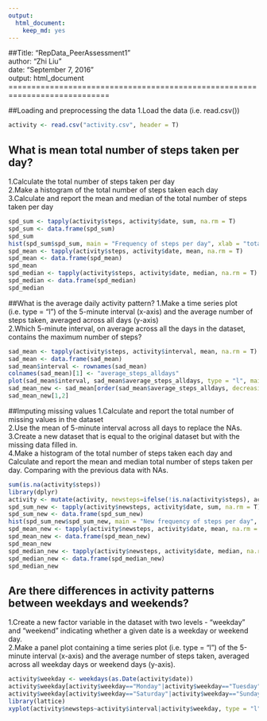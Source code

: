```yaml
---
output: 
  html_document: 
    keep_md: yes
---
```

##Title: "RepData_PeerAssessment1"<br />
author: "Zhi Liu"<br />
date: "September 7, 2016"<br />
output: html_document<br />
============================================================================

##Loading and preprocessing the data
1.Load the data (i.e. read.csv())
```r
activity <- read.csv("activity.csv", header = T)
```

## What is mean total number of steps taken per day?
1.Calculate the total number of steps taken per day<br />
2.Make a histogram of the total number of steps taken each day<br />
3.Calculate and report the mean and median of the total number of steps taken per day<br />
```r
spd_sum <- tapply(activity$steps, activity$date, sum, na.rm = T)
spd_sum <- data.frame(spd_sum)
spd_sum
hist(spd_sum$spd_sum, main = "Frequency of steps per day", xlab = "total number of steps taken per day")
spd_mean <- tapply(activity$steps, activity$date, mean, na.rm = T)
spd_mean <- data.frame(spd_mean)
spd_mean
spd_median <- tapply(activity$steps, activity$date, median, na.rm = T)
spd_median <- data.frame(spd_median)
spd_median
```

##What is the average daily activity pattern?
1.Make a time series plot (i.e. type = "l") of the 5-minute interval (x-axis) and the average number of steps taken, averaged across all days (y-axis)<br />
2.Which 5-minute interval, on average across all the days in the dataset, contains the maximum number of steps?<br />
```r
sad_mean <- tapply(activity$steps, activity$interval, mean, na.rm = T)
sad_mean <- data.frame(sad_mean)
sad_mean$interval <- rownames(sad_mean)
colnames(sad_mean)[1] <- "average_steps_alldays"
plot(sad_mean$interval, sad_mean$average_steps_alldays, type = "l", main = "Time series of average steps", xlab = "Time intervsal (5 min)", ylab = "Average number of steps")
sad_mean_new <- sad_mean[order(sad_mean$average_steps_alldays, decreasing = T),]
sad_mean_new[1,2]
```

##Imputing missing values
1.Calculate and report the total number of missing values in the dataset<br />
2.Use the mean of 5-minute interval across all days to replace the NAs.<br />
3.Create a new dataset that is equal to the original dataset but with the missing data filled in.<br />
4.Make a histogram of the total number of steps taken each day and Calculate and report the mean and median total number of steps taken per day. Comparing with the previous data with NAs.<br />
```r
sum(is.na(activity$steps))
library(dplyr)
activity <- mutate(activity, newsteps=ifelse(!is.na(activity$steps), activity$steps, sad_mean$average_steps_alldays))
spd_sum_new <- tapply(activity$newsteps, activity$date, sum, na.rm = T)
spd_sum_new <- data.frame(spd_sum_new)
hist(spd_sum_new$spd_sum_new, main = "New frequency of steps per day", xlab = "total number of steps taken per day")
spd_mean_new <- tapply(activity$newsteps, activity$date, mean, na.rm = T)
spd_mean_new <- data.frame(spd_mean_new)
spd_mean_new
spd_median_new <- tapply(activity$newsteps, activity$date, median, na.rm = T)
spd_median_new <- data.frame(spd_median_new)
spd_median_new
```

## Are there differences in activity patterns between weekdays and weekends?
1.Create a new factor variable in the dataset with two levels - "weekday" and "weekend" indicating whether a given date is a weekday or weekend day.<br />
2.Make a panel plot containing a time series plot (i.e. type = "l") of the 5-minute interval (x-axis) and the average number of steps taken, averaged across all weekday days or weekend days (y-axis). <br />
```r
activity$weekday <- weekdays(as.Date(activity$date))
activity$weekday[activity$weekday=="Monday"|activity$weekday=="Tuesday"|activity$weekday=="Wednesday"|activity$weekday=="Thursday"|activity$weekday=="Friday"] <- "weekday"
activity$weekday[activity$weekday=="Saturday"|activity$weekday=="Sunday"] <- "weekend"
library(lattice)
xyplot(activity$newsteps~activity$interval|activity$weekday, type = "l", layout = c(1,2), ylab = "Number of steps", xlab = "Interval")
```